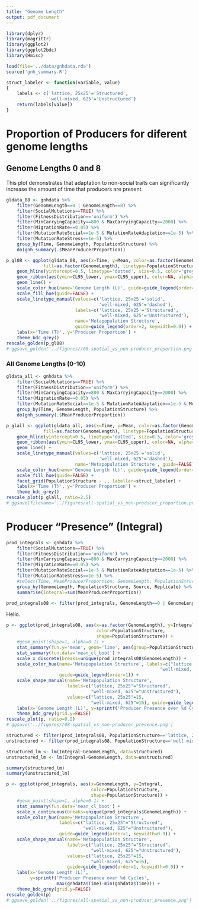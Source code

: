 ```yaml
---
title: "Genome Length"
output: pdf_document
---
```


```r
library(dplyr)
library(magrittr)
library(ggplot2)
library(ggplot2bdc)
library(Hmisc)

load(file='../data/gnhdata.rda')
source('gnh_summary.R')

struct_labeler <- function(variable, value)
{
    labels <- c('lattice, 25x25'='Structured',
                'well-mixed, 625'='Unstructured')
    return(labels[value])
}
```

# Proportion of Producers for diferent genome lengths

## Genome Lengths 0 and 8

This plot demonstrates that adaptation to non-social traits can significantly increase the amount of time that producers are present.

```r
gldata_08 <- gnhdata %>%
    filter(GenomeLength==0 | GenomeLength==8) %>%
    filter(SocialMutations==TRUE) %>%
    filter(FitnessDistribution=='uniform') %>%
    filter(MinCarryingCapacity==800 & MaxCarryingCapacity==2000) %>%
    filter(MigrationRate==0.05) %>%
    filter(MutationRateSocial==1e-5 & MutationRateAdaptation==1e-5) %>%
    filter(MutationRateStress==1e-5) %>%
    group_by(Time, GenomeLength, PopulationStructure) %>%
    do(gnh_summary(.$MeanProducerProportion))

p_gl08 <- ggplot(gldata_08, aes(x=Time, y=Mean, color=as.factor(GenomeLength),
              fill=as.factor(GenomeLength), linetype=PopulationStructure)) +
    geom_hline(yintercept=0.5, linetype='dotted', size=0.5, color='grey70') +   
    geom_ribbon(aes(ymin=CL95_lower, ymax=CL95_upper), color=NA, alpha=0.2) +   
    geom_line() +
    scale_color_hue(name='Genome Length (L)', guide=guide_legend(order=1, keywidth=0.9)) +
    scale_fill_hue(guide=FALSE) +
    scale_linetype_manual(values=c('lattice, 25x25'='solid',
                                   'well-mixed, 625'='dashed'),
                          labels=c('lattice, 25x25'='Structured',
                                   'well-mixed, 625'='Unstructured'),
                          name='Metapopulation Structure',
                          guide=guide_legend(order=2, keywidth=0.9)) +
    labs(x='Time (T)', y='Producer Proportion') +
    theme_bdc_grey()
rescale_golden(p_gl08)
# ggsave_golden('../figures//08-spatial_vs_non-producer_proportion.png')
```

### All Genome Lengths (0-10)

```r
gldata_all <- gnhdata %>%
    filter(SocialMutations==TRUE) %>%
    filter(FitnessDistribution=='uniform') %>%
    filter(MinCarryingCapacity==800 & MaxCarryingCapacity==2000) %>%
    filter(MigrationRate==0.05) %>%
    filter(MutationRateSocial==1e-5 & MutationRateAdaptation==1e-5 & MutationRateStress==1e-5) %>%
    group_by(Time, GenomeLength, PopulationStructure) %>%
    do(gnh_summary(.$MeanProducerProportion))

p_glall <- ggplot(gldata_all, aes(x=Time, y=Mean, color=as.factor(GenomeLength),
              fill=as.factor(GenomeLength), linetype=PopulationStructure)) +
    geom_hline(yintercept=0.5, linetype='dotted', size=0.5, color='grey70') +   
    geom_ribbon(aes(ymin=CL95_lower, ymax=CL95_upper), color=NA, alpha=0.2) +   
    geom_line() +
    scale_linetype_manual(values=c('lattice, 25x25'='solid',
                                   'well-mixed, 625'='dashed'),
                          name='Metapopulation Structure', guide=FALSE) +
    scale_color_hue(name='Genome Length (L)', guide=guide_legend(order=1)) +
    scale_fill_hue(guide=FALSE) +
    facet_grid(PopulationStructure ~ ., labeller=struct_labeler) +
    labs(x='Time (T)', y='Producer Proportion') +
    theme_bdc_grey()
rescale_plot(p_glall, ratio=2.5)
# ggsave(filename='../figures/all-spatial_vs_non-producer_proportion.png')
```


# Producer "Presence" (Integral)

```r

prod_integrals <- gnhdata %>%
    filter(SocialMutations==TRUE) %>%
    filter(FitnessDistribution=='uniform') %>%
    filter(MinCarryingCapacity==800 & MaxCarryingCapacity==2000) %>%
    filter(MigrationRate==0.05) %>%
    filter(MutationRateSocial==1e-5 & MutationRateAdaptation==1e-5) %>%
    filter(MutationRateStress==1e-5) %>%
    #select(Time, MeanProducerProportion, GenomeLength, PopulationStructure, Replicate) %>%
    group_by(GenomeLength, PopulationStructure, Source, Replicate) %>%
    summarise(Integral=sum(MeanProducerProportion))

prod_integrals08 <- filter(prod_integrals, GenomeLength==0 | GenomeLength==8)
```

Hello.

```r

p <- ggplot(prod_integrals08, aes(x=as.factor(GenomeLength), y=Integral,
                                  color=PopulationStructure,
                                  shape=PopulationStructure)) +
    #geom_point(shape=1, alpha=0.1) +
    stat_summary(fun.y='mean', geom='line', aes(group=PopulationStructure)) +
    stat_summary(fun.data='mean_cl_boot') +
    scale_x_discrete(breaks=unique(prod_integrals08$GenomeLength)) +
    scale_color_hue(name='Metapopulation Structure', labels=c("lattice, 25x25"="Structured",
                                                          "well-mixed, 625"="Unstructured"),
                    guide=guide_legend(order=1)) +
    scale_shape_manual(name='Metapopulation Structure',
                       labels=c("lattice, 25x25"="Structured",
                                "well-mixed, 625"="Unstructured"),
                       values=c("lattice, 25x25"=15,
                                "well-mixed, 625"=16), guide=guide_legend(order=1)) +
    labs(x='Genome Length (L)', y=sprintf('Producer Presence over %d Cycles', max(gnhdata$Time)-min(gnhdata$Time))) +
    theme_bdc_grey(grid.y=FALSE)
rescale_plot(p, ratio=0.2)
# ggsave('../figures//08-spatial_vs_non-producer_presence.png')
```


```r
structured <- filter(prod_integrals08, PopulationStructure=='lattice, 25x25')
unstructured <- filter(prod_integrals08, PopulationStructure=='well-mixed, 625')

structured_lm <- lm(Integral~GenomeLength, data=structured)
unstructured_lm <- lm(Integral~GenomeLength, data=unstructured)

summary(structured_lm)
summary(unstructured_lm)
```


```r
p <- ggplot(prod_integrals, aes(x=GenomeLength, y=Integral,
                                color=PopulationStructure,
                                shape=PopulationStructure)) +
    #geom_point(shape=1, alpha=0.1) +
    stat_summary(fun.data='mean_cl_boot') +
    scale_x_continuous(breaks=unique(prod_integrals$GenomeLength)) +
    scale_color_hue(name='Metapopulation Structure',
                    labels=c("lattice, 25x25"="Structured",
                             "well-mixed, 625"="Unstructured"),
                    guide=guide_legend(order=1, keywidth=0.9)) +
    scale_shape_manual(name='Metapopulation Structure',
                       labels=c("lattice, 25x25"="Structured",
                                "well-mixed, 625"="Unstructured"),
                       values=c("lattice, 25x25"=15,
                                "well-mixed, 625"=16),
                       guide=guide_legend(order=1, keywidth=0.9)) +
    labs(x='Genome Length (L)',
         y=sprintf('Producer Presence over %d Cycles',
                   max(gnhdata$Time)-min(gnhdata$Time))) +
    theme_bdc_grey(grid.y=FALSE)
rescale_golden(p)
# ggsave_golden('../figures/all-spatial_vs_non-producer_presence.png')
```
